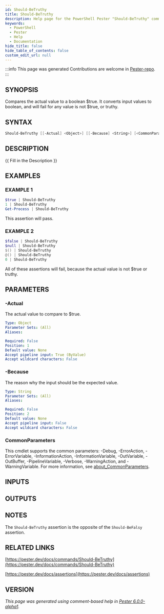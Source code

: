 ```yaml
---
id: Should-BeTruthy
title: Should-BeTruthy
description: Help page for the PowerShell Pester "Should-BeTruthy" command
keywords:
  - PowerShell
  - Pester
  - Help
  - Documentation
hide_title: false
hide_table_of_contents: false
custom_edit_url: null
---
```


:::info This page was generated
Contributions are welcome in [Pester-repo](https://github.com/pester/pester).
:::

## SYNOPSIS

Compares the actual value to a boolean $true.
It converts input values to boolean, and will fail for any value is not $true, or truthy.

## SYNTAX

```powershell
Should-BeTruthy [[-Actual] <Object>] [[-Because] <String>] [<CommonParameters>]
```

## DESCRIPTION

\{\{ Fill in the Description \}\}

## EXAMPLES

### EXAMPLE 1

```powershell
$true | Should-BeTruthy
1 | Should-BeTruthy
Get-Process | Should-BeTruthy
```

This assertion will pass.

### EXAMPLE 2

```powershell
$false | Should-BeTruthy
$null | Should-BeTruthy
$() | Should-BeTruthy
@() | Should-BeTruthy
0 | Should-BeTruthy
```

All of these assertions will fail, because the actual value is not $true or truthy.

## PARAMETERS

### -Actual

The actual value to compare to $true.

```yaml
Type: Object
Parameter Sets: (All)
Aliases:

Required: False
Position: 1
Default value: None
Accept pipeline input: True (ByValue)
Accept wildcard characters: False
```

### -Because

The reason why the input should be the expected value.

```yaml
Type: String
Parameter Sets: (All)
Aliases:

Required: False
Position: 2
Default value: None
Accept pipeline input: False
Accept wildcard characters: False
```

### CommonParameters

This cmdlet supports the common parameters: -Debug, -ErrorAction, -ErrorVariable, -InformationAction, -InformationVariable, -OutVariable, -OutBuffer, -PipelineVariable, -Verbose, -WarningAction, and -WarningVariable. For more information, see [about_CommonParameters](http://go.microsoft.com/fwlink/?LinkID=113216).

## INPUTS

## OUTPUTS

## NOTES

The `Should-BeTruthy` assertion is the opposite of the `Should-BeFalsy` assertion.

## RELATED LINKS

[https://pester.dev/docs/commands/Should-BeTruthy](https://pester.dev/docs/commands/Should-BeTruthy)

[https://pester.dev/docs/assertions](https://pester.dev/docs/assertions)

## VERSION

*This page was generated using comment-based help in [Pester 6.0.0-alpha1](https://github.com/pester/pester).*
